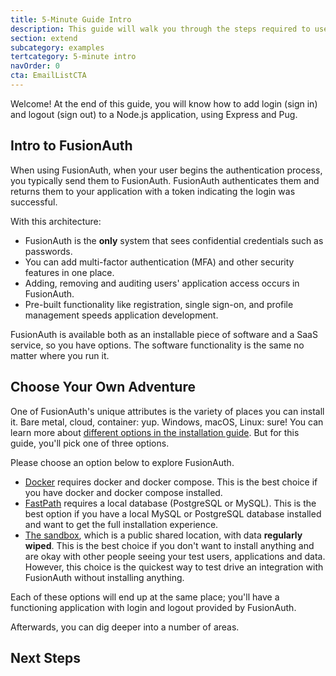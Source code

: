 ```yaml
---
title: 5-Minute Guide Intro
description: This guide will walk you through the steps required to use FusionAuth for login and logout.
section: extend
subcategory: examples
tertcategory: 5-minute intro
navOrder: 0
cta: EmailListCTA
---
```


Welcome! At the end of this guide, you will know how to add login (sign in) and logout (sign out) to a Node.js application, using Express and Pug.

## Intro to FusionAuth 


When using FusionAuth, when your user begins the authentication process, you typically send them to FusionAuth. FusionAuth authenticates them and returns them to your application with a token indicating the login was successful.

With this architecture:

* FusionAuth is the **only** system that sees confidential credentials such as passwords.
* You can add multi-factor authentication (MFA) and other security features in one place.
* Adding, removing and auditing users' application access occurs in FusionAuth.
* Pre-built functionality like registration, single sign-on, and profile management speeds application development.

FusionAuth is available both as an installable piece of software and a SaaS service, so you have options. The software functionality is the same no matter where you run it.

## Choose Your Own Adventure

One of FusionAuth's unique attributes is the variety of places you can install it. Bare metal, cloud, container: yup. Windows, macOS, Linux: sure! You can learn more about [different options in the installation guide](/docs/get-started/download-and-install). But for this guide, you'll pick one of three options.

Please choose an option below to explore FusionAuth.

<BlogButton label="Docker" href="/docs/extend/examples/5-minute-intro/5-minute-docker" /><span class="mr-3" />
<BlogButton label="FastPath" href="/docs/extend/examples/5-minute-intro/5-minute-fastpath" /><span class="mr-3" />
<BlogButton label="Sandbox" href="/docs/extend/examples/5-minute-intro/5-minute-sandbox" />

* [Docker](/docs/extend/examples/5-minute-intro/5-minute-docker) requires docker and docker compose. This is the best choice if you have docker and docker compose installed.
* [FastPath](/docs/extend/examples/5-minute-intro/5-minute-fastpath) requires a local database (PostgreSQL or MySQL). This is the best option if you have a local MySQL or PostgreSQL database installed and want to get the full installation experience.
* [The sandbox](/docs/extend/examples/5-minute-intro/5-minute-sandbox), which is a public shared location, with data **regularly wiped**. This is the best choice if you don't want to install anything and are okay with other people seeing your test users, applications and data. However, this choice is the quickest way to test drive an integration with FusionAuth without installing anything.

Each of these options will end up at the same place; you'll have a functioning application with login and logout provided by FusionAuth.

Afterwards, you can dig deeper into a number of areas.

## Next Steps

<FiveMinuteNextSteps />
